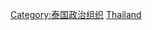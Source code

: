 {{Commonscat|Political parties in Thailand}}

[[Category:泰国政治组织|Category:泰国政治组织]]
[[Category:亚洲各国政党|Thailand]]